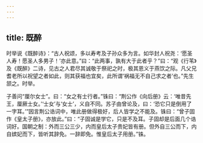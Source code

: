 ```yaml
---
---
---
```

title: 既醉
---







时举说《既醉诗》：“古人祝颂，多以寿考及子孙众多为言。如华封人祝尧：‘愿圣人寿！愿圣人多男子！’亦此意。”曰：“此两事，孰有大于此者乎？”曰：“观《行苇》及《既醉》二诗，见古之人君尽其诚敬于祭祀之时，极其恩义于燕饮之际。凡父兄耆老所以祝望之者如此，则其获福也宜矣，此所谓‘祸福无不自己求之者’也。”先生颔之。时举。

子善问“厘尔女士”。曰：“女之有士行者。”铢曰：“荆公作《向后册》云：‘唯昔先王，厘厥士女。’‘士女’与‘女士’，义自不同。苏子由曾论及，曰：‘恐它只是倒用了一字耳。’”因言荆公诰词中，唯此册做得极好，后人皆学之不能及。铢曰：“曾子固作《皇太子册》，亦放此。”曰：“子固诚是学它，只是不及耳。子固却是后面几个诰词好。国朝之制：外而三公三少，内而皇后太子贵妃皆有册。但外自三公而下，内自嫔妃而下，皆听其辞免。一辞即免。惟皇后太子用册。”铢。